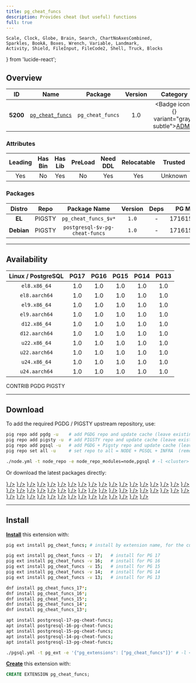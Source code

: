 ```yaml
---
title: pg_cheat_funcs
description: Provides cheat (but useful) functions
full: true
---
```


    Scale, Clock, Globe, Brain, Search, ChartNoAxesCombined,
    Sparkles, BookA, Boxes, Wrench, Variable, Landmark,
    Activity, Shield, FileInput, FileCode2, Shell, Truck, Blocks
} from 'lucide-react';

## Overview

| <TooltipIconButton tooltip="Extension unique identifier" side="top">ID</TooltipIconButton> | <TooltipIconButton tooltip="Extension name" side="top">Name</TooltipIconButton> | <TooltipIconButton tooltip="Package name for installation" side="top">Package</TooltipIconButton> | <TooltipIconButton tooltip="Latest available extension version" side="top">Version</TooltipIconButton> | <TooltipIconButton tooltip="Extension category" side="top">Category</TooltipIconButton> | <TooltipIconButton tooltip="Open source license" side="top">License</TooltipIconButton> | <TooltipIconButton tooltip="Programming language" side="top">Lang</TooltipIconButton> |
|:--------:|:--------:|:----------:|:--------------:|:---------------------------------------:|:------------------------------------------------------:|:----:|
| **5200** | [`pg_cheat_funcs`](https://github.com/MasaoFujii/pg_cheat_funcs) | `pg_cheat_funcs` | 1.0 | <Badge icon={<Landmark />} variant="gray-subtle"><a href="/ext/admin" className="no-underline">ADMIN</a></Badge> | <a href="/ext/list/license#postgresql" className="no-underline"><Badge icon={<Scale />} variant="blue-subtle">PostgreSQL</Badge></a> | <a href="/ext/list/lang#c"><Badge icon={<FileCode2 />} variant="blue-subtle">C</Badge></a> |

### Attributes

| <TooltipIconButton tooltip="The Primary Leading extension in the Package" side="top">Leading</TooltipIconButton> | <TooltipIconButton tooltip="Contains binary utils" side="top">Has Bin</TooltipIconButton> | <TooltipIconButton tooltip="Contains .so shared library files" side="top">Has Lib</TooltipIconButton> | <TooltipIconButton tooltip="Requires preloading via shared_preload_libraries" side="top">PreLoad</TooltipIconButton> | <TooltipIconButton tooltip="Requires CREATE EXTENSION DDL command" side="top">Need DDL</TooltipIconButton> | <TooltipIconButton tooltip="Can be installed in any schema" side="top">Relocatable</TooltipIconButton> | <TooltipIconButton tooltip="Can be created by non-superuser" side="top">Trusted</TooltipIconButton> | <TooltipIconButton tooltip="Schemas used by this extension" side="top">Schemas</TooltipIconButton> |
|:-------:|:-------:|:-------:|:-------:|:--------:|:-----------:|:-------:|:-------:|
| Yes | No | Yes | No | Yes | Yes | Unknown | - |

### Packages

| <TooltipIconButton tooltip="Linux distribution family, EL or Debian" side="top">Distro</TooltipIconButton> | <TooltipIconButton tooltip="Package repository" side="top">Repo</TooltipIconButton> | <TooltipIconButton tooltip="The RPM/DEB Package Name Pattern (replace $v with real pg major)" side="top">Package Name</TooltipIconButton> | <TooltipIconButton tooltip="Latest package version" side="top">Version</TooltipIconButton> | <TooltipIconButton tooltip="RPM/DEB Package dependencies" side="top">Deps</TooltipIconButton> | <TooltipIconButton tooltip="Available in these PostgreSQL Major Versions" side="top">PG Major</TooltipIconButton> |
|:----------:|:--------:|:------------------------:|:-----------:|:------------:|:------------------:|
|   **EL**   | <Badge variant="amber-subtle"><span className="font-bold">PIGSTY</span></Badge> | `pg_cheat_funcs_$v*` | `1.0` | - | <Badge variant="green-subtle">17</Badge><Badge variant="green-subtle">16</Badge><Badge variant="green-subtle">15</Badge><Badge variant="green-subtle">14</Badge><Badge variant="green-subtle">13</Badge> |
| **Debian** | <Badge variant="amber-subtle"><span className="font-bold">PIGSTY</span></Badge> | `postgresql-$v-pg-cheat-funcs` | `1.0` | - | <Badge variant="green-subtle">17</Badge><Badge variant="green-subtle">16</Badge><Badge variant="green-subtle">15</Badge><Badge variant="green-subtle">14</Badge><Badge variant="green-subtle">13</Badge> |



------

## Availability

| <TooltipIconButton tooltip="Linux Distro Arch / PostgreSQL Major Version" side="top">Linux / PostgreSQL </TooltipIconButton> | **PG17** | **PG16** | **PG15** | **PG14** | **PG13** |
|:-----:|:-----:|:-----:|:-----:|:-----:|:-----:|
| `el8.x86_64` | <Badge variant="amber-subtle">1.0</Badge> | <Badge variant="amber-subtle">1.0</Badge> | <Badge variant="amber-subtle">1.0</Badge> | <Badge variant="amber-subtle">1.0</Badge> | <Badge variant="amber-subtle">1.0</Badge> |
| `el8.aarch64` | <Badge variant="amber-subtle">1.0</Badge> | <Badge variant="amber-subtle">1.0</Badge> | <Badge variant="amber-subtle">1.0</Badge> | <Badge variant="amber-subtle">1.0</Badge> | <Badge variant="amber-subtle">1.0</Badge> |
| `el9.x86_64` | <Badge variant="amber-subtle">1.0</Badge> | <Badge variant="amber-subtle">1.0</Badge> | <Badge variant="amber-subtle">1.0</Badge> | <Badge variant="amber-subtle">1.0</Badge> | <Badge variant="amber-subtle">1.0</Badge> |
| `el9.aarch64` | <Badge variant="amber-subtle">1.0</Badge> | <Badge variant="amber-subtle">1.0</Badge> | <Badge variant="amber-subtle">1.0</Badge> | <Badge variant="amber-subtle">1.0</Badge> | <Badge variant="amber-subtle">1.0</Badge> |
| `d12.x86_64` | <Badge variant="amber-subtle">1.0</Badge> | <Badge variant="amber-subtle">1.0</Badge> | <Badge variant="amber-subtle">1.0</Badge> | <Badge variant="amber-subtle">1.0</Badge> | <Badge variant="amber-subtle">1.0</Badge> |
| `d12.aarch64` | <Badge variant="amber-subtle">1.0</Badge> | <Badge variant="amber-subtle">1.0</Badge> | <Badge variant="amber-subtle">1.0</Badge> | <Badge variant="amber-subtle">1.0</Badge> | <Badge variant="amber-subtle">1.0</Badge> |
| `u22.x86_64` | <Badge variant="amber-subtle">1.0</Badge> | <Badge variant="amber-subtle">1.0</Badge> | <Badge variant="amber-subtle">1.0</Badge> | <Badge variant="amber-subtle">1.0</Badge> | <Badge variant="amber-subtle">1.0</Badge> |
| `u22.aarch64` | <Badge variant="amber-subtle">1.0</Badge> | <Badge variant="amber-subtle">1.0</Badge> | <Badge variant="amber-subtle">1.0</Badge> | <Badge variant="amber-subtle">1.0</Badge> | <Badge variant="amber-subtle">1.0</Badge> |
| `u24.x86_64` | <Badge variant="amber-subtle">1.0</Badge> | <Badge variant="amber-subtle">1.0</Badge> | <Badge variant="amber-subtle">1.0</Badge> | <Badge variant="amber-subtle">1.0</Badge> | <Badge variant="amber-subtle">1.0</Badge> |
| `u24.aarch64` | <Badge variant="amber-subtle">1.0</Badge> | <Badge variant="amber-subtle">1.0</Badge> | <Badge variant="amber-subtle">1.0</Badge> | <Badge variant="amber-subtle">1.0</Badge> | <Badge variant="amber-subtle">1.0</Badge> |

<Badge variant="green-subtle"><span className="font-black">CONTRIB</span></Badge> <Badge variant="blue-subtle"><span className="font-black">PGDG</span></Badge> <Badge variant="amber-subtle"><span className="font-black">PIGSTY</span></Badge>

------

## Download

To add the required PGDG / PIGSTY upstream repository, use:

```bash tab="pig"
pig repo add pgdg -u    # add PGDG repo and update cache (leave existing repos)
pig repo add pigsty -u  # add PIGSTY repo and update cache (leave existing repos)
pig repo add pgsql -u   # add PGDG + Pigsty repo and update cache (leave existing repos)
pig repo set all -u     # set repo to all = NODE + PGSQL + INFRA  (remove existing repos)
```
```bash tab="pigsty"
./node.yml -t node_repo -e node_repo_modules=node,pgsql # -l <cluster>
```

Or download the latest packages directly:

<Files>
    <Folder name="el8.x86_64">
        <a href="https://repo.pigsty.io/yum/pgsql/el8.x86_64/pg_cheat_funcs_17-1.0-1PIGSTY.el8.x86_64.rpm"><File name="pg_cheat_funcs_17-1.0-1PIGSTY.el8.x86_64.rpm" icon={<Package className="text-emerald-500" />} /></a>
        <a href="https://repo.pigsty.io/yum/pgsql/el8.x86_64/pg_cheat_funcs_16-1.0-1PIGSTY.el8.x86_64.rpm"><File name="pg_cheat_funcs_16-1.0-1PIGSTY.el8.x86_64.rpm" icon={<Package className="text-emerald-500" />} /></a>
        <a href="https://repo.pigsty.io/yum/pgsql/el8.x86_64/pg_cheat_funcs_15-1.0-1PIGSTY.el8.x86_64.rpm"><File name="pg_cheat_funcs_15-1.0-1PIGSTY.el8.x86_64.rpm" icon={<Package className="text-emerald-500" />} /></a>
        <a href="https://repo.pigsty.io/yum/pgsql/el8.x86_64/pg_cheat_funcs_14-1.0-1PIGSTY.el8.x86_64.rpm"><File name="pg_cheat_funcs_14-1.0-1PIGSTY.el8.x86_64.rpm" icon={<Package className="text-emerald-500" />} /></a>
        <a href="https://repo.pigsty.io/yum/pgsql/el8.x86_64/pg_cheat_funcs_13-1.0-1PIGSTY.el8.x86_64.rpm"><File name="pg_cheat_funcs_13-1.0-1PIGSTY.el8.x86_64.rpm" icon={<Package className="text-emerald-500" />} /></a>
    </Folder>
    <Folder name="el8.aarch64">
        <a href="https://repo.pigsty.io/yum/pgsql/el8.aarch64/pg_cheat_funcs_17-1.0-1PIGSTY.el8.aarch64.rpm"><File name="pg_cheat_funcs_17-1.0-1PIGSTY.el8.aarch64.rpm" icon={<Package className="text-orange-500" />} /></a>
        <a href="https://repo.pigsty.io/yum/pgsql/el8.aarch64/pg_cheat_funcs_16-1.0-1PIGSTY.el8.aarch64.rpm"><File name="pg_cheat_funcs_16-1.0-1PIGSTY.el8.aarch64.rpm" icon={<Package className="text-orange-500" />} /></a>
        <a href="https://repo.pigsty.io/yum/pgsql/el8.aarch64/pg_cheat_funcs_15-1.0-1PIGSTY.el8.aarch64.rpm"><File name="pg_cheat_funcs_15-1.0-1PIGSTY.el8.aarch64.rpm" icon={<Package className="text-orange-500" />} /></a>
        <a href="https://repo.pigsty.io/yum/pgsql/el8.aarch64/pg_cheat_funcs_14-1.0-1PIGSTY.el8.aarch64.rpm"><File name="pg_cheat_funcs_14-1.0-1PIGSTY.el8.aarch64.rpm" icon={<Package className="text-orange-500" />} /></a>
        <a href="https://repo.pigsty.io/yum/pgsql/el8.aarch64/pg_cheat_funcs_13-1.0-1PIGSTY.el8.aarch64.rpm"><File name="pg_cheat_funcs_13-1.0-1PIGSTY.el8.aarch64.rpm" icon={<Package className="text-orange-500" />} /></a>
    </Folder>
    <Folder name="el9.x86_64">
        <a href="https://repo.pigsty.io/yum/pgsql/el9.x86_64/pg_cheat_funcs_17-1.0-1PIGSTY.el9.x86_64.rpm"><File name="pg_cheat_funcs_17-1.0-1PIGSTY.el9.x86_64.rpm" icon={<Package className="text-emerald-500" />} /></a>
        <a href="https://repo.pigsty.io/yum/pgsql/el9.x86_64/pg_cheat_funcs_16-1.0-1PIGSTY.el9.x86_64.rpm"><File name="pg_cheat_funcs_16-1.0-1PIGSTY.el9.x86_64.rpm" icon={<Package className="text-emerald-500" />} /></a>
        <a href="https://repo.pigsty.io/yum/pgsql/el9.x86_64/pg_cheat_funcs_15-1.0-1PIGSTY.el9.x86_64.rpm"><File name="pg_cheat_funcs_15-1.0-1PIGSTY.el9.x86_64.rpm" icon={<Package className="text-emerald-500" />} /></a>
        <a href="https://repo.pigsty.io/yum/pgsql/el9.x86_64/pg_cheat_funcs_14-1.0-1PIGSTY.el9.x86_64.rpm"><File name="pg_cheat_funcs_14-1.0-1PIGSTY.el9.x86_64.rpm" icon={<Package className="text-emerald-500" />} /></a>
        <a href="https://repo.pigsty.io/yum/pgsql/el9.x86_64/pg_cheat_funcs_13-1.0-1PIGSTY.el9.x86_64.rpm"><File name="pg_cheat_funcs_13-1.0-1PIGSTY.el9.x86_64.rpm" icon={<Package className="text-emerald-500" />} /></a>
    </Folder>
    <Folder name="el9.aarch64">
        <a href="https://repo.pigsty.io/yum/pgsql/el9.aarch64/pg_cheat_funcs_17-1.0-1PIGSTY.el9.aarch64.rpm"><File name="pg_cheat_funcs_17-1.0-1PIGSTY.el9.aarch64.rpm" icon={<Package className="text-orange-500" />} /></a>
        <a href="https://repo.pigsty.io/yum/pgsql/el9.aarch64/pg_cheat_funcs_16-1.0-1PIGSTY.el9.aarch64.rpm"><File name="pg_cheat_funcs_16-1.0-1PIGSTY.el9.aarch64.rpm" icon={<Package className="text-orange-500" />} /></a>
        <a href="https://repo.pigsty.io/yum/pgsql/el9.aarch64/pg_cheat_funcs_15-1.0-1PIGSTY.el9.aarch64.rpm"><File name="pg_cheat_funcs_15-1.0-1PIGSTY.el9.aarch64.rpm" icon={<Package className="text-orange-500" />} /></a>
        <a href="https://repo.pigsty.io/yum/pgsql/el9.aarch64/pg_cheat_funcs_14-1.0-1PIGSTY.el9.aarch64.rpm"><File name="pg_cheat_funcs_14-1.0-1PIGSTY.el9.aarch64.rpm" icon={<Package className="text-orange-500" />} /></a>
        <a href="https://repo.pigsty.io/yum/pgsql/el9.aarch64/pg_cheat_funcs_13-1.0-1PIGSTY.el9.aarch64.rpm"><File name="pg_cheat_funcs_13-1.0-1PIGSTY.el9.aarch64.rpm" icon={<Package className="text-orange-500" />} /></a>
    </Folder>
    <Folder name="d12.x86_64">
        <a href="https://repo.pigsty.io/apt/pgsql/bookworm/pool/main/p/pg-cheat-funcs/postgresql-17-pg-cheat-funcs_1.0-1PIGSTY~bookworm_amd64.deb"><File name="postgresql-17-pg-cheat-funcs_1.0-1PIGSTY~bookworm_amd64.deb" icon={<Box className="text-emerald-500" />} /></a>
        <a href="https://repo.pigsty.io/apt/pgsql/bookworm/pool/main/p/pg-cheat-funcs/postgresql-16-pg-cheat-funcs_1.0-1PIGSTY~bookworm_amd64.deb"><File name="postgresql-16-pg-cheat-funcs_1.0-1PIGSTY~bookworm_amd64.deb" icon={<Box className="text-emerald-500" />} /></a>
        <a href="https://repo.pigsty.io/apt/pgsql/bookworm/pool/main/p/pg-cheat-funcs/postgresql-15-pg-cheat-funcs_1.0-1PIGSTY~bookworm_amd64.deb"><File name="postgresql-15-pg-cheat-funcs_1.0-1PIGSTY~bookworm_amd64.deb" icon={<Box className="text-emerald-500" />} /></a>
        <a href="https://repo.pigsty.io/apt/pgsql/bookworm/pool/main/p/pg-cheat-funcs/postgresql-14-pg-cheat-funcs_1.0-1PIGSTY~bookworm_amd64.deb"><File name="postgresql-14-pg-cheat-funcs_1.0-1PIGSTY~bookworm_amd64.deb" icon={<Box className="text-emerald-500" />} /></a>
        <a href="https://repo.pigsty.io/apt/pgsql/bookworm/pool/main/p/pg-cheat-funcs/postgresql-13-pg-cheat-funcs_1.0-1PIGSTY~bookworm_amd64.deb"><File name="postgresql-13-pg-cheat-funcs_1.0-1PIGSTY~bookworm_amd64.deb" icon={<Box className="text-emerald-500" />} /></a>
    </Folder>
    <Folder name="d12.aarch64">
        <a href="https://repo.pigsty.io/apt/pgsql/bookworm/pool/main/p/pg-cheat-funcs/postgresql-17-pg-cheat-funcs_1.0-1PIGSTY~bookworm_arm64.deb"><File name="postgresql-17-pg-cheat-funcs_1.0-1PIGSTY~bookworm_arm64.deb" icon={<Box className="text-orange-500" />} /></a>
        <a href="https://repo.pigsty.io/apt/pgsql/bookworm/pool/main/p/pg-cheat-funcs/postgresql-16-pg-cheat-funcs_1.0-1PIGSTY~bookworm_arm64.deb"><File name="postgresql-16-pg-cheat-funcs_1.0-1PIGSTY~bookworm_arm64.deb" icon={<Box className="text-orange-500" />} /></a>
        <a href="https://repo.pigsty.io/apt/pgsql/bookworm/pool/main/p/pg-cheat-funcs/postgresql-15-pg-cheat-funcs_1.0-1PIGSTY~bookworm_arm64.deb"><File name="postgresql-15-pg-cheat-funcs_1.0-1PIGSTY~bookworm_arm64.deb" icon={<Box className="text-orange-500" />} /></a>
        <a href="https://repo.pigsty.io/apt/pgsql/bookworm/pool/main/p/pg-cheat-funcs/postgresql-14-pg-cheat-funcs_1.0-1PIGSTY~bookworm_arm64.deb"><File name="postgresql-14-pg-cheat-funcs_1.0-1PIGSTY~bookworm_arm64.deb" icon={<Box className="text-orange-500" />} /></a>
        <a href="https://repo.pigsty.io/apt/pgsql/bookworm/pool/main/p/pg-cheat-funcs/postgresql-13-pg-cheat-funcs_1.0-1PIGSTY~bookworm_arm64.deb"><File name="postgresql-13-pg-cheat-funcs_1.0-1PIGSTY~bookworm_arm64.deb" icon={<Box className="text-orange-500" />} /></a>
    </Folder>
    <Folder name="u22.x86_64">
        <a href="https://repo.pigsty.io/apt/pgsql/jammy/pool/main/p/pg-cheat-funcs/postgresql-17-pg-cheat-funcs_1.0-1PIGSTY~jammy_amd64.deb"><File name="postgresql-17-pg-cheat-funcs_1.0-1PIGSTY~jammy_amd64.deb" icon={<Box className="text-emerald-500" />} /></a>
        <a href="https://repo.pigsty.io/apt/pgsql/jammy/pool/main/p/pg-cheat-funcs/postgresql-16-pg-cheat-funcs_1.0-1PIGSTY~jammy_amd64.deb"><File name="postgresql-16-pg-cheat-funcs_1.0-1PIGSTY~jammy_amd64.deb" icon={<Box className="text-emerald-500" />} /></a>
        <a href="https://repo.pigsty.io/apt/pgsql/jammy/pool/main/p/pg-cheat-funcs/postgresql-15-pg-cheat-funcs_1.0-1PIGSTY~jammy_amd64.deb"><File name="postgresql-15-pg-cheat-funcs_1.0-1PIGSTY~jammy_amd64.deb" icon={<Box className="text-emerald-500" />} /></a>
        <a href="https://repo.pigsty.io/apt/pgsql/jammy/pool/main/p/pg-cheat-funcs/postgresql-14-pg-cheat-funcs_1.0-1PIGSTY~jammy_amd64.deb"><File name="postgresql-14-pg-cheat-funcs_1.0-1PIGSTY~jammy_amd64.deb" icon={<Box className="text-emerald-500" />} /></a>
        <a href="https://repo.pigsty.io/apt/pgsql/jammy/pool/main/p/pg-cheat-funcs/postgresql-13-pg-cheat-funcs_1.0-1PIGSTY~jammy_amd64.deb"><File name="postgresql-13-pg-cheat-funcs_1.0-1PIGSTY~jammy_amd64.deb" icon={<Box className="text-emerald-500" />} /></a>
    </Folder>
    <Folder name="u22.aarch64">
        <a href="https://repo.pigsty.io/apt/pgsql/jammy/pool/main/p/pg-cheat-funcs/postgresql-17-pg-cheat-funcs_1.0-1PIGSTY~jammy_arm64.deb"><File name="postgresql-17-pg-cheat-funcs_1.0-1PIGSTY~jammy_arm64.deb" icon={<Box className="text-orange-500" />} /></a>
        <a href="https://repo.pigsty.io/apt/pgsql/jammy/pool/main/p/pg-cheat-funcs/postgresql-16-pg-cheat-funcs_1.0-1PIGSTY~jammy_arm64.deb"><File name="postgresql-16-pg-cheat-funcs_1.0-1PIGSTY~jammy_arm64.deb" icon={<Box className="text-orange-500" />} /></a>
        <a href="https://repo.pigsty.io/apt/pgsql/jammy/pool/main/p/pg-cheat-funcs/postgresql-15-pg-cheat-funcs_1.0-1PIGSTY~jammy_arm64.deb"><File name="postgresql-15-pg-cheat-funcs_1.0-1PIGSTY~jammy_arm64.deb" icon={<Box className="text-orange-500" />} /></a>
        <a href="https://repo.pigsty.io/apt/pgsql/jammy/pool/main/p/pg-cheat-funcs/postgresql-14-pg-cheat-funcs_1.0-1PIGSTY~jammy_arm64.deb"><File name="postgresql-14-pg-cheat-funcs_1.0-1PIGSTY~jammy_arm64.deb" icon={<Box className="text-orange-500" />} /></a>
        <a href="https://repo.pigsty.io/apt/pgsql/jammy/pool/main/p/pg-cheat-funcs/postgresql-13-pg-cheat-funcs_1.0-1PIGSTY~jammy_arm64.deb"><File name="postgresql-13-pg-cheat-funcs_1.0-1PIGSTY~jammy_arm64.deb" icon={<Box className="text-orange-500" />} /></a>
    </Folder>
    <Folder name="u24.x86_64">
        <a href="https://repo.pigsty.io/apt/pgsql/noble/pool/main/p/pg-cheat-funcs/postgresql-17-pg-cheat-funcs_1.0-1PIGSTY~noble_amd64.deb"><File name="postgresql-17-pg-cheat-funcs_1.0-1PIGSTY~noble_amd64.deb" icon={<Box className="text-emerald-500" />} /></a>
        <a href="https://repo.pigsty.io/apt/pgsql/noble/pool/main/p/pg-cheat-funcs/postgresql-16-pg-cheat-funcs_1.0-1PIGSTY~noble_amd64.deb"><File name="postgresql-16-pg-cheat-funcs_1.0-1PIGSTY~noble_amd64.deb" icon={<Box className="text-emerald-500" />} /></a>
        <a href="https://repo.pigsty.io/apt/pgsql/noble/pool/main/p/pg-cheat-funcs/postgresql-15-pg-cheat-funcs_1.0-1PIGSTY~noble_amd64.deb"><File name="postgresql-15-pg-cheat-funcs_1.0-1PIGSTY~noble_amd64.deb" icon={<Box className="text-emerald-500" />} /></a>
        <a href="https://repo.pigsty.io/apt/pgsql/noble/pool/main/p/pg-cheat-funcs/postgresql-14-pg-cheat-funcs_1.0-1PIGSTY~noble_amd64.deb"><File name="postgresql-14-pg-cheat-funcs_1.0-1PIGSTY~noble_amd64.deb" icon={<Box className="text-emerald-500" />} /></a>
        <a href="https://repo.pigsty.io/apt/pgsql/noble/pool/main/p/pg-cheat-funcs/postgresql-13-pg-cheat-funcs_1.0-1PIGSTY~noble_amd64.deb"><File name="postgresql-13-pg-cheat-funcs_1.0-1PIGSTY~noble_amd64.deb" icon={<Box className="text-emerald-500" />} /></a>
    </Folder>
    <Folder name="u24.aarch64">
        <a href="https://repo.pigsty.io/apt/pgsql/noble/pool/main/p/pg-cheat-funcs/postgresql-17-pg-cheat-funcs_1.0-1PIGSTY~noble_arm64.deb"><File name="postgresql-17-pg-cheat-funcs_1.0-1PIGSTY~noble_arm64.deb" icon={<Box className="text-orange-500" />} /></a>
        <a href="https://repo.pigsty.io/apt/pgsql/noble/pool/main/p/pg-cheat-funcs/postgresql-16-pg-cheat-funcs_1.0-1PIGSTY~noble_arm64.deb"><File name="postgresql-16-pg-cheat-funcs_1.0-1PIGSTY~noble_arm64.deb" icon={<Box className="text-orange-500" />} /></a>
        <a href="https://repo.pigsty.io/apt/pgsql/noble/pool/main/p/pg-cheat-funcs/postgresql-15-pg-cheat-funcs_1.0-1PIGSTY~noble_arm64.deb"><File name="postgresql-15-pg-cheat-funcs_1.0-1PIGSTY~noble_arm64.deb" icon={<Box className="text-orange-500" />} /></a>
        <a href="https://repo.pigsty.io/apt/pgsql/noble/pool/main/p/pg-cheat-funcs/postgresql-14-pg-cheat-funcs_1.0-1PIGSTY~noble_arm64.deb"><File name="postgresql-14-pg-cheat-funcs_1.0-1PIGSTY~noble_arm64.deb" icon={<Box className="text-orange-500" />} /></a>
        <a href="https://repo.pigsty.io/apt/pgsql/noble/pool/main/p/pg-cheat-funcs/postgresql-13-pg-cheat-funcs_1.0-1PIGSTY~noble_arm64.deb"><File name="postgresql-13-pg-cheat-funcs_1.0-1PIGSTY~noble_arm64.deb" icon={<Box className="text-orange-500" />} /></a>
    </Folder>
</Files>

------

## Install

[**Install**](/docs/pgsql/extension/install) this extension with:

```bash tab="pig"
pig ext install pg_cheat_funcs; # install by extension name, for the current active PG version

pig ext install pg_cheat_funcs -v 17;   # install for PG 17
pig ext install pg_cheat_funcs -v 16;   # install for PG 16
pig ext install pg_cheat_funcs -v 15;   # install for PG 15
pig ext install pg_cheat_funcs -v 14;   # install for PG 14
pig ext install pg_cheat_funcs -v 13;   # install for PG 13
```
```bash tab="yum" 
dnf install pg_cheat_funcs_17*;
dnf install pg_cheat_funcs_16*;
dnf install pg_cheat_funcs_15*;
dnf install pg_cheat_funcs_14*;
dnf install pg_cheat_funcs_13*;
```
```bash tab="apt" 
apt install postgresql-17-pg-cheat-funcs;
apt install postgresql-16-pg-cheat-funcs;
apt install postgresql-15-pg-cheat-funcs;
apt install postgresql-14-pg-cheat-funcs;
apt install postgresql-13-pg-cheat-funcs;
```
```bash tab="ansible"
./pgsql.yml -t pg_ext -e '{"pg_extensions": ["pg_cheat_funcs"]}' # -l <cls>
```

[**Create**](/docs/pgsql/extension/create) this extension with:

```sql
CREATE EXTENSION pg_cheat_funcs;
```


